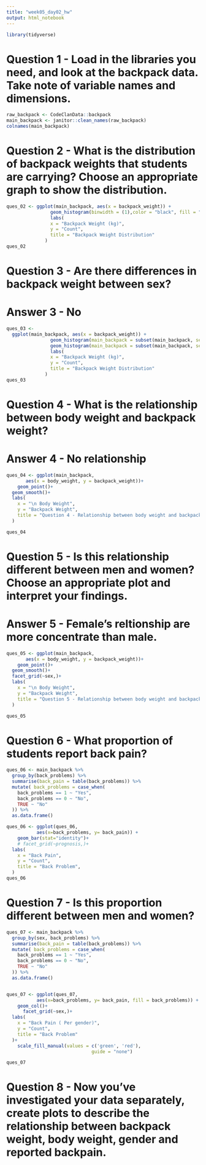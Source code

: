 ```yaml
---
title: "week05_day02_hw"
output: html_notebook
---
```



```r
library(tidyverse)
```
# Question 1 - Load in the libraries you need, and look at the backpack data. Take note of variable names and dimensions.

```r
raw_backpack <- CodeClanData::backpack
main_backpack <- janitor::clean_names(raw_backpack)
colnames(main_backpack)
```


# Question 2 - What is the distribution of backpack weights that students are carrying? Choose an appropriate graph to show the distribution.
```r
ques_02 <- ggplot(main_backpack, aes(x = backpack_weight)) +
                geom_histogram(binwidth = (1),color = "black", fill = "gray")+
                labs(
                x = "Backpack Weight (kg)",
                y = "Count",
                title = "Backpack Weight Distribution"
              )
ques_02
```


# Question 3 - Are there differences in backpack weight between sex?
# Answer 3 - No
```r
ques_03 <- 
  ggplot(main_backpack, aes(x = backpack_weight)) +
                geom_histogram(main_backpack = subset(main_backpack, sex = "Male"), binwidth = (1), fill = "green", alpha = 0.2)+
                geom_histogram(main_backpack = subset(main_backpack, sex = "Female"), binwidth = (1), colour = "black", fill = "purple", alpha = 0.2)+
                labs(
                x = "Backpack Weight (kg)",
                y = "Count",
                title = "Backpack Weight Distribution"
              )
ques_03
```

# Question 4 - What is the relationship between body weight and backpack weight?
# Answer 4 - No relationship
```r
ques_04 <- ggplot(main_backpack,
       aes(x = body_weight, y = backpack_weight))+
    geom_point()+
  geom_smooth()+
  labs(
    x = "\n Body Weight",
    y = "Backpack Weight",
    title = "Question 4 - Relationship between body weight and backpack weight",
  )

ques_04
```

# Question 5 - Is this relationship different between men and women? Choose an appropriate plot and interpret your findings.
# Answer 5 - Female's reltionship are more concentrate than male.
```r
ques_05 <- ggplot(main_backpack,
       aes(x = body_weight, y = backpack_weight))+
    geom_point()+
  geom_smooth()+
  facet_grid(~sex,)+
  labs(
    x = "\n Body Weight",
    y = "Backpack Weight",
    title = "Question 5 - Relationship between body weight and backpack weight",
  )

ques_05
```
# Question 6 - What proportion of students report back pain?
```r

ques_06 <- main_backpack %>% 
  group_by(back_problems) %>% 
  summarise(back_pain = table(back_problems)) %>% 
  mutate( back_problems = case_when(
    back_problems == 1 ~ "Yes",
    back_problems == 0 ~ "No",
    TRUE ~ "No"
  )) %>% 
  as.data.frame()

ques_06 <- ggplot(ques_06,
           aes(x=back_problems, y= back_pain)) +
    geom_bar(stat="identity")+
    # facet_grid(~prognosis,)+
  labs(
    x = "Back Pain",
    y = "Count",
    title = "Back Problem",
  )
ques_06
```



# Question 7 - Is this proportion different between men and women?
```r
ques_07 <- main_backpack %>% 
  group_by(sex, back_problems) %>% 
  summarise(back_pain = table(back_problems)) %>% 
  mutate( back_problems = case_when(
    back_problems == 1 ~ "Yes",
    back_problems == 0 ~ "No",
    TRUE ~ "No"
  )) %>% 
  as.data.frame()


ques_07 <- ggplot(ques_07,
           aes(x=back_problems, y= back_pain, fill = back_problems)) +
    geom_col()+
      facet_grid(~sex,)+
  labs(
    x = "Back Pain ( Per gender)",
    y = "Count",
    title = "Back Problem"
  )+
    scale_fill_manual(values = c('green', 'red'),
                               guide = "none")

ques_07

```

# Question 8 - Now you’ve investigated your data separately, create plots to describe the relationship between backpack weight, body weight, gender and reported backpain.






